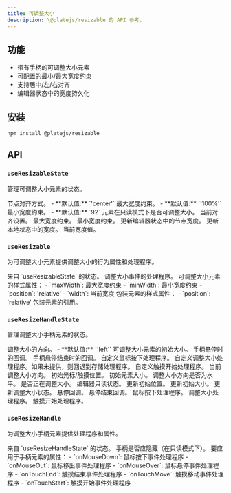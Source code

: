 ```yaml
---
title: 可调整大小
description: \@platejs/resizable 的 API 参考。
---
```


<PackageInfo>

## 功能

- 带有手柄的可调整大小元素
- 可配置的最小/最大宽度约束
- 支持居中/左/右对齐
- 编辑器状态中的宽度持久化

</PackageInfo>

## 安装

```bash
npm install @platejs/resizable
```

## API

### `useResizableState`

管理可调整大小元素的状态。

<API name="useResizableState">
<APIOptions type="ResizableOptions">
  <APIItem name="align" type="'center' | 'left' | 'right'" optional>
    节点对齐方式。
    - **默认值:** `'center'`
  </APIItem>
  <APIItem name="maxWidth" type="ResizeLength" optional>
    最大宽度约束。
    - **默认值:** `'100%'`
  </APIItem>
  <APIItem name="minWidth" type="ResizeLength" optional>
    最小宽度约束。
    - **默认值:** `92`
  </APIItem>
  <APIItem name="readOnly" type="boolean" optional>
    元素在只读模式下是否可调整大小。
  </APIItem>
</APIOptions>

<APIReturns type="object">
  <APIItem name="align" type="'center' | 'left' | 'right'">
    当前对齐设置。
  </APIItem>
  <APIItem name="maxWidth" type="ResizeLength">
    最大宽度约束。
  </APIItem>
  <APIItem name="minWidth" type="ResizeLength">
    最小宽度约束。
  </APIItem>
  <APIItem name="setNodeWidth" type="(width: number) => void">
    更新编辑器状态中的节点宽度。
  </APIItem>
  <APIItem name="setWidth" type="(width: number | string) => void">
    更新本地状态中的宽度。
  </APIItem>
  <APIItem name="width" type="number | string">
    当前宽度值。
  </APIItem>
</APIReturns>
</API>

### `useResizable`

为可调整大小元素提供调整大小的行为属性和处理程序。

<API name="useResizable">
<APIParameters>
  <APIItem name="state" type="ReturnType<typeof useResizableState>">
    来自 `useResizableState` 的状态。
  </APIItem>
</APIParameters>

<APIReturns type="object">
  <APIItem name="context" type="object">
    <APISubList>
      <APISubListItem parent="context" name="onResize" type="(event: ResizeEvent) => void">
        调整大小事件的处理程序。
      </APISubListItem>
    </APISubList>
  </APIItem>
  <APIItem name="props" type="object">
    可调整大小元素的样式属性：
    - `maxWidth`: 最大宽度约束
    - `minWidth`: 最小宽度约束
    - `position`: 'relative'
    - `width`: 当前宽度
  </APIItem>
  <APIItem name="wrapperProps" type="object">
    包装元素的样式属性：
    - `position`: 'relative'
  </APIItem>
  <APIItem name="wrapperRef" type="React.RefObject<HTMLDivElement>">
    包装元素的引用。
  </APIItem>
</APIReturns>
</API>

### `useResizeHandleState`

管理调整大小手柄元素的状态。

<API name="useResizeHandleState">
<APIOptions type="ResizeHandleOptions">
  <APIItem name="direction" type="ResizeDirection" optional>
    调整大小的方向。
    - **默认值:** `'left'`
  </APIItem>
  <APIItem name="initialSize" type="number" optional>
    可调整大小元素的初始大小。
  </APIItem>
  <APIItem name="onHover" type="() => void" optional>
    手柄悬停时的回调。
  </APIItem>
  <APIItem name="onHoverEnd" type="() => void" optional>
    手柄悬停结束时的回调。
  </APIItem>
  <APIItem name="onMouseDown" type="React.MouseEventHandler" optional>
    自定义鼠标按下处理程序。
  </APIItem>
  <APIItem name="onResize" type="(event: ResizeEvent) => void" optional>
    自定义调整大小处理程序。如果未提供，则回退到存储处理程序。
  </APIItem>
  <APIItem name="onTouchStart" type="React.TouchEventHandler" optional>
    自定义触摸开始处理程序。
  </APIItem>
</APIOptions>

<APIReturns type="object">
  <APIItem name="direction" type="ResizeDirection">
    当前调整大小方向。
  </APIItem>
  <APIItem name="initialPosition" type="number">
    初始光标/触摸位置。
  </APIItem>
  <APIItem name="initialSize" type="number">
    初始元素大小。
  </APIItem>
  <APIItem name="isHorizontal" type="boolean">
    调整大小方向是否为水平。
  </APIItem>
  <APIItem name="isResizing" type="boolean">
    是否正在调整大小。
  </APIItem>
  <APIItem name="readOnly" type="boolean">
    编辑器只读状态。
  </APIItem>
  <APIItem name="setInitialPosition" type="(position: number) => void">
    更新初始位置。
  </APIItem>
  <APIItem name="setInitialSize" type="(size: number) => void">
    更新初始大小。
  </APIItem>
  <APIItem name="setIsResizing" type="(resizing: boolean) => void">
    更新调整大小状态。
  </APIItem>
  <APIItem name="onHover" type="() => void">
    悬停回调。
  </APIItem>
  <APIItem name="onHoverEnd" type="() => void">
    悬停结束回调。
  </APIItem>
  <APIItem name="onMouseDown" type="React.MouseEventHandler">
    鼠标按下处理程序。
  </APIItem>
  <APIItem name="onResize" type="(event: ResizeEvent) => void">
    调整大小处理程序。
  </APIItem>
  <APIItem name="onTouchStart" type="React.TouchEventHandler">
    触摸开始处理程序。
  </APIItem>
</APIReturns>
</API>

### `useResizeHandle`

为调整大小手柄元素提供处理程序和属性。

<API name="useResizeHandle">
<APIParameters>
  <APIItem name="state" type="ReturnType<typeof useResizeHandleState>">
    来自 `useResizeHandleState` 的状态。
  </APIItem>
</APIParameters>

<APIReturns type="object">
  <APIItem name="hidden" type="boolean">
    手柄是否应隐藏（在只读模式下）。
  </APIItem>
  <APIItem name="props" type="object">
    要应用于手柄元素的属性：
    - `onMouseDown`: 鼠标按下事件处理程序
    - `onMouseOut`: 鼠标移出事件处理程序
    - `onMouseOver`: 鼠标悬停事件处理程序
    - `onTouchEnd`: 触摸结束事件处理程序
    - `onTouchMove`: 触摸移动事件处理程序
    - `onTouchStart`: 触摸开始事件处理程序
  </APIItem>
</APIReturns>
</API>